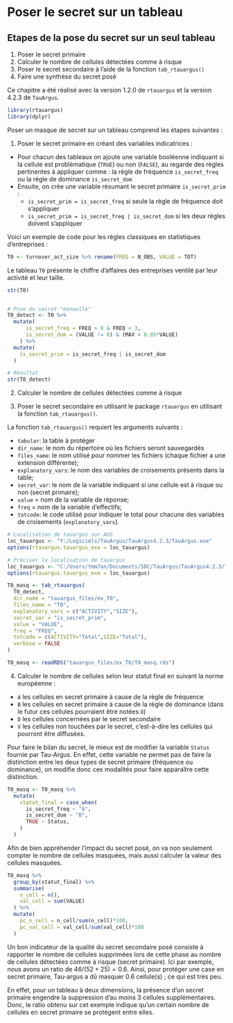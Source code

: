# Poser le secret sur un tableau

::: callout-tip
## Etapes de la pose du secret sur un seul tableau

1.  Poser le secret primaire
2.  Calculer le nombre de cellules détectées comme à risque
3.  Poser le secret secondaire à l'aide de la fonction `tab_rtauargus()`
4.  Faire une synthèse du secret posé
:::

Ce chapitre a été réalisé avec la version 1.2.0 de
`rtauargus` et la version 4.2.3 de `TauArgus`.

```r
library(rtauargus)
library(dplyr)
```


Poser un masque de secret sur un tableau comprend les étapes suivantes :

1.  Poser le secret primaire en créant des variables indicatrices :

-   Pour chacun des tableaux on ajoute une variable booléenne indiquant
    si la cellule est problématique (`TRUE`) ou non (`FALSE`), au
    regarde des règles pertinentes à appliquer comme : la règle de
    fréquence `is_secret_freq` ou la règle de dominance `is_secret_dom`
-   Ensuite, on crée une variable résumant le secret primaire
    `is_secret_prim` :
    -   `is_secret_prim = is_secret_freq` si seule la règle de fréquence
        doit s'appliquer
    -   `is_secret_prim = is_secret_freq | is_secret_dom` si les deux
        règles doivent s'appliquer

Voici un exemple de code pour les règles classiques en statistiques
d'entreprises :

```r
T0 <- turnover_act_size %>% rename(FREQ = N_OBS, VALUE = TOT)
```

Le tableau `T0` présente le chiffre d'affaires des entreprises ventilé
par leur activité et leur taille.

```r
str(T0)


# Pose du secret "manuelle"
T0_detect <- T0 %>% 
  mutate(
      is_secret_freq = FREQ > 0 & FREQ < 3,
      is_secret_dom = (VALUE != 0) & (MAX > 0.85*VALUE)
    ) %>% 
  mutate(
    is_secret_prim = is_secret_freq | is_secret_dom
  )

# Résultat
str(T0_detect)
```

2.  Calculer le nombre de cellules détectées comme à risque

3.  Poser le secret secondaire en utilisant le package `rtauargus` en
    utilisant la fonction `tab_rtauargus()`.

La fonction `tab_rtauargus()` requiert les arguments suivants :

-   `tabular`: la table à protéger
-   `dir_name`: le nom du répertoire où les fichiers seront sauvegardés
-   `files_name`: le nom utilisé pour nommer les fichiers (chaque
    fichier a une extension différente);
-   `explanatory_vars`: le nom des variables de croisements présents
    dans la table;
-   `secret_var`: le nom de la variable indiquant si une cellule est à
    risque ou non (secret primaire);
-   `value` = nom de la variable de réponse;
-   `freq` = nom de la variable d'effectifs;
-   `totcode`: le code utilisé pour indiquer le total pour chacune des
    variables de croisements (`explanatory_vars`).

```r
# Localisation de tauargus sur AUS
loc_tauargus <- "Y:/Logiciels/TauArgus/TauArgus4.2.3/TauArgus.exe"
options(rtauargus.tauargus_exe = loc_tauargus)

# Préciser la localisation de tauargus
loc_tauargus <- "C:/Users/tmm7an/Documents/SDC/TauArgus/TauArgus4.2.3/TauArgus.exe"
options(rtauargus.tauargus_exe = loc_tauargus)
```

```r
T0_masq <- tab_rtauargus(
  T0_detect,
  dir_name = "tauargus_files/ex_T0",
  files_name = "T0",
  explanatory_vars = c("ACTIVITY","SIZE"),
  secret_var = "is_secret_prim",
  value = "VALUE",
  freq = "FREQ",
  totcode = c(ACTIVITY="Total",SIZE="Total"),
  verbose = FALSE
)
```

```r
T0_masq <- readRDS("tauargus_files/ex_T0/T0_masq.rds")
```

4.  Calculer le nombre de cellules selon leur statut final en suivant la
    norme européenne :

-   `A` les cellules en secret primaire à cause de la règle de fréquence
-   `B` les cellules en secret primaire à cause de la règle de dominance
    (dans le futur ces cellules pourraient être notées `O`)
-   `D` les cellules concernées par le secret secondaire
-   `V` les cellules non touchées par le secret, c'est-à-dire les
    cellules qui pourront être diffusées.

Pour faire le bilan du secret, le mieux est de modifier la variable
`Status` fournie par Tau-Argus. En effet, cette variable ne permet pas
de faire la distinction entre les deux types de secret primaire
(fréquence ou dominance), on modifie donc ces modalités pour faire
apparaître cette distinction.

```r
T0_masq <- T0_masq %>% 
  mutate(
    statut_final = case_when(
      is_secret_freq ~ "A",
      is_secret_dom ~ "B",
      TRUE ~ Status,
    )
  )
```

Afin de bien appréhender l'impact du secret posé, on va non seulement
compter le nombre de cellules masquées, mais aussi calculer la valeur
des cellules masquées.

```r
T0_masq %>% 
  group_by(statut_final) %>% 
  summarise(
    n_cell = n(),
    val_cell = sum(VALUE)
  ) %>%
  mutate(
    pc_n_cell = n_cell/sum(n_cell)*100,
    pc_val_cell = val_cell/sum(val_cell)*100
  )
```

Un bon indicateur de la qualité du secret secondaire posé consiste à
rapporter le nombre de cellules supprimées lors de cette phase au nombre
de cellules détectées comme à risque (secret primaire). Ici par exemple,
nous avons un ratio de $46/(52+25) = 0.6$. Ainsi, pour protéger une case
en secret primaire, Tau-argus a dû masquer 0.6 cellule(s) ; ce qui est
très peu.

En effet, pour un tableau à deux dimensions, la présence d'un secret
primaire engendre la suppression d'au moins 3 cellules supplémentaires.
Donc, le ratio obtenu sur cet exemple indique qu'un certain nombre de
cellules en secret primaire se protègent entre elles.

